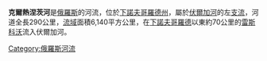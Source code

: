 {{Infobox River
  | river_name = 克爾熱涅茨河
  | image_name = Kerjenets-2005-08-21.jpg
  | caption = 
  | origin =
  | mouth = [[伏爾加河|伏爾加河]]
  | basin_countries = {{flag|Russia}}
  | length = 290公里
  | elevation =
  | discharge =
  | watershed = 6,140平方公里
}}

'''克爾熱涅茨河'''是[[俄羅斯|俄羅斯]]的河流，位於[[下諾夫哥羅德州|下諾夫哥羅德州]]，屬於[[伏爾加河|伏爾加河]]的左[[支流|支流]]，河道全長290公里，[[流域|流域]]面積6,140平方公里，在[[下諾夫哥羅德|下諾夫哥羅德]]以東約70公里的[[雷斯科沃|雷斯科沃]]流入伏爾加河。

{{俄羅斯地理小作品}}
{{Volga River}}

[[Category:俄羅斯河流|Category:俄羅斯河流]]